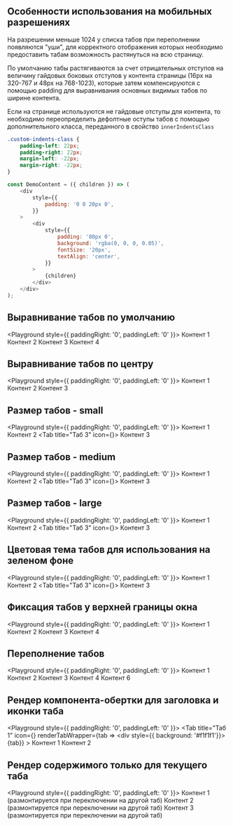 
## Особенности использования на мобильных разрешениях
На разрешении меньше 1024 у списка табов при переполнении появляются "уши",
для корректного отображения которых необходимо предоставить табам возможность растянуться на всю страницу.

По умолчанию табы растягиваются за счет отрицательных отступов на величину гайдовых боковых отступов у контента страницы (16px на 320-767 и 48px на 768-1023),
которые затем компенсируются с помощью padding для выравнивания основных видимых табов по ширине контента.

Если на странице используются не гайдовые отступы для контента, то необходимо переопределить дефолтные оступы табов с помощью дополнительного класса, переданного в свойство `innerIndentsClass`
``` css
.custom-indents-class {
    padding-left: 22px;
    padding-right: 22px;
    margin-left: -22px;
    margin-right: -22px;
}
```

```javascript collapse=Код DemoContent
const DemoContent = ({ children }) => (
    <div
        style={{
            padding: '0 0 20px 0',
        }}
    >
        <div
            style={{
                padding: '80px 0',
                background: 'rgba(0, 0, 0, 0.05)',
                fontSize: '20px',
                textAlign: 'center',
            }}
        >
            {children}
        </div>
    </div>
);
```

## Выравнивание табов по умолчанию

<Playground style={{ paddingRight: '0', paddingLeft: '0' }}>
    <ContentArea>
        <Tabs>
            <Tab title="Таб 1">
                <DemoContent>Контент 1</DemoContent>
            </Tab>
            <Tab title="Таб 2">
                <DemoContent>Контент 2</DemoContent>
            </Tab>
            <Tab title="Таб 3">
                <DemoContent>Контент 3</DemoContent>
            </Tab>
            <Tab title="Таб 4">
                <DemoContent>Контент 4</DemoContent>
            </Tab>
        </Tabs>
    </ContentArea>
</Playground>

## Выравнивание табов по центру

<Playground style={{ paddingRight: '0', paddingLeft: '0' }}>
    <ContentArea>
        <Tabs hAlign="center">
            <Tab title="Таб 1">
                <DemoContent>Контент 1</DemoContent>
            </Tab>
            <Tab title="Таб 2">
                <DemoContent>Контент 2</DemoContent>
            </Tab>
            <Tab title="Таб 3">
                <DemoContent>Контент 3</DemoContent>
            </Tab>
        </Tabs>
    </ContentArea>
</Playground>

## Размер табов - small

<Playground style={{ paddingRight: '0', paddingLeft: '0' }}>
    <ContentArea>
        <Tabs size="small">
            <Tab title="Таб 1">
                <DemoContent>Контент 1</DemoContent>
            </Tab>
            <Tab title="Таб 2">
                <DemoContent>Контент 2</DemoContent>
            </Tab>
            <Tab title="Таб 3" icon={<Balance />}>
                <DemoContent>Контент 3</DemoContent>
            </Tab>
        </Tabs>
    </ContentArea>
</Playground>

## Размер табов - medium

<Playground style={{ paddingRight: '0', paddingLeft: '0' }}>
    <ContentArea>
        <Tabs size="medium">
            <Tab title="Таб 1">
                <DemoContent>Контент 1</DemoContent>
            </Tab>
            <Tab title="Таб 2">
                <DemoContent>Контент 2</DemoContent>
            </Tab>
            <Tab title="Таб 3" icon={<Balance />}>
                <DemoContent>Контент 3</DemoContent>
            </Tab>
        </Tabs>
    </ContentArea>
</Playground>

## Размер табов - large

<Playground style={{ paddingRight: '0', paddingLeft: '0' }}>
    <ContentArea>
        <Tabs size="large">
            <Tab title="Таб 1">
                <DemoContent>Контент 1</DemoContent>
            </Tab>
            <Tab title="Таб 2">
                <DemoContent>Контент 2</DemoContent>
            </Tab>
            <Tab title="Таб 3" icon={<Balance />}>
                <DemoContent>Контент 3</DemoContent>
            </Tab>
        </Tabs>
    </ContentArea>
</Playground>

## Цветовая тема табов для использования на зеленом фоне

<Playground style={{ paddingRight: '0', paddingLeft: '0' }}>
    <ContentArea outerBackgroundColor="green">
        <Tabs size="large" tabColorTheme="green">
            <Tab title="Таб 1">
                <DemoContent>Контент 1</DemoContent>
            </Tab>
            <Tab title="Таб 2">
                <DemoContent>Контент 2</DemoContent>
            </Tab>
            <Tab title="Таб 3" icon={<Balance />}>
                <DemoContent>Контент 3</DemoContent>
            </Tab>
        </Tabs>
    </ContentArea>
</Playground>

## Фиксация табов у верхней границы окна

<Playground style={{ paddingRight: '0', paddingLeft: '0' }}>
    <ContentArea>
        <Tabs sticky>
            <Tab title="Таб 1">
                <DemoContent>Контент 1</DemoContent>
            </Tab>
            <Tab title="Таб 2">
                <DemoContent>Контент 2</DemoContent>
            </Tab>
            <Tab title="Таб 3">
                <DemoContent>Контент 3</DemoContent>
            </Tab>
            <Tab title="Таб 4">
                <DemoContent>Контент 4</DemoContent>
            </Tab>
        </Tabs>
    </ContentArea>
</Playground>

## Переполнение табов

<Playground style={{ paddingRight: '0', paddingLeft: '0' }}>
    <ContentArea>
        <Tabs>
            <Tab title="Таб с большим количеством текста 1">
                <DemoContent>Контент 1</DemoContent>
            </Tab>
            <Tab title="Таб с большим количеством текста 2">
                <DemoContent>Контент 2</DemoContent>
            </Tab>
            <Tab title="Таб с большим количеством текста 3">
                <DemoContent>Контент 3</DemoContent>
            </Tab>
            <Tab title="Таб с большим количеством текста 4">
                <DemoContent>Контент 4</DemoContent>
            </Tab>
            <Tab title="Таб с большим количеством текста 6">
                <DemoContent>Контент 6</DemoContent>
            </Tab>
        </Tabs>
    </ContentArea>
</Playground>

## Рендер компонента-обертки для заголовка и иконки таба

<Playground style={{ paddingRight: '0', paddingLeft: '0' }}>
    <ContentArea>
        <Tabs>
            <Tab
                title="Таб 1"
                icon={<Balance />}
                renderTabWrapper={tab => <div style={{ background: '#f1f1f1'}}>{tab}</div>}
            >
                <DemoContent>Контент 1</DemoContent>
            </Tab>
            <Tab title="Таб 2">
                <DemoContent>Контент 2</DemoContent>
            </Tab>
        </Tabs>
    </ContentArea>
</Playground>

## Рендер содержимого только для текущего таба

<Playground style={{ paddingRight: '0', paddingLeft: '0' }}>
    <ContentArea>
        <Tabs renderOnlyCurrentPanel>
            <Tab title="Таб 1">
                <DemoContent>Контент 1 (размонтируется при переключении на другой таб)</DemoContent>
            </Tab>
            <Tab title="Таб 2">
                <DemoContent>Контент 2 (размонтируется при переключении на другой таб)</DemoContent>
            </Tab>
            <Tab title="Таб 3">
                <DemoContent>Контент 3 (размонтируется при переключении на другой таб)</DemoContent>
            </Tab>
        </Tabs>
    </ContentArea>
</Playground>
